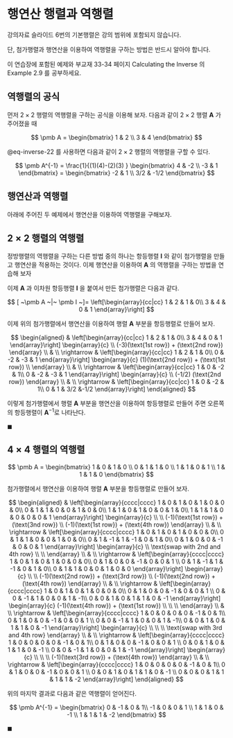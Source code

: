 # 행연산 행렬과 역행렬 {#matrix_inverse2}

::: {.callout-important}
강의자료 슬라이드 6번의 기본행렬은 강의 범위에 포함되지 않습니다.

단, 첨가행렬과 행연산을 이용하여 역행렬을 구하는 방법은 반드시 알아야 합니다. 

이 연습장에 포함된 예제와 부교재 33-34 페이지 Calculating the Inverse 의 Example 2.9 를 공부하세요.
:::

## 역행렬의 공식

먼저  $2 \times 2$ 행렬의 역행렬을 구하는 공식을 이용해 보자. 다음과 같이 $2 \times 2$ 행렬 $\pmb A$ 가 주어졌을 때

$$
\pmb  A =
\begin{bmatrix}
1 & 2 \\
3 & 4
\end{bmatrix}
$$

@eq-inverse-22 를 사용하면 다음과 같이 $2 \times 2$ 행렬의 역행렬을 구할 수 있다.


$$ \pmb A^{-1} = \frac{1}{(1)(4)-(2)(3) }
\begin{bmatrix}
4 & -2 \\
-3 & 1
\end{bmatrix}
=
\begin{bmatrix}
-2 & 1 \\
3/2 & -1/2
\end{bmatrix}
$$



## 행연산과 역행렬

아래에 주어진 두 예제에서 행연산을 이용하여 역행렬을 구해보자.

::: {#exr-inverse1}
## $2 \times 2$ 행렬의 역행렬

정방행렬의 역행렬을 구하는 다른 방법 중의 하나는 항등행렬 $\pmb I$ 와 같이 첨가행렬을 만들고 행연산을 적용하는 것이다. 이제 행연산을 이용하여 $\pmb A$ 의 역행렬을 구하는 방법을 연습해 보자

이제 $\pmb A$ 과 이차원 항등행렬 $\pmb I$ 을 붙여서 만든 첨가행렬은 다음과 같다.

$$
[ ~\pmb A ~|~ \pmb I ~]=
\left[\begin{array}{cc|cc}
1 & 2 & 1 & 0\\
3 & 4  & 0 & 1
\end{array}\right]
$$

이제 위의 첨가행렬에서 행연산을 이용하여 행렬 $\pmb A$ 부분을 항등행렬로 만들어 보자.

$$
\begin{aligned}
& 
\left[\begin{array}{cc|cc}
1 & 2 &  1 & 0\\
3 & 4 & 0 & 1 
\end{array}\right]  
\begin{array}{c}
 \\
 (-3)(\text{1st row}) + (\text{2nd row}) 
\end{array} \\
& \\
 \rightarrow &
\left[\begin{array}{cc|cc}
1 & 2  & 1 & 0\\
0 & -2 & -3 & 1 
\end{array}\right]  
\begin{array}{c}
(1)(\text{2nd row}) + (\text{1st row}) 
\\
\end{array} \\
& \\
 \rightarrow &
\left[\begin{array}{cc|cc}
1 & 0  & -2 & 1\\
0 & -2 & -3 & 1 
\end{array}\right]  
\begin{array}{c}
\\
(-1/2) (\text{2nd row}) 
\end{array} \\
& \\
 \rightarrow & 
\left[\begin{array}{cc|cc}
1 & 0  & -2 & 1\\
0 & 1 & 3/2 &-1/2 
\end{array}\right] 
\end{aligned}
$$

이렇게 첨가행렬에서 행렬 $\pmb A$ 부분을 행연산을 이용하여 항등행렬로 만들어 주면 오른쪽의 항등행렬이 $\pmb A^{-1}$로 나타난다.

$\blacksquare$

:::


::: {#exr-inverse2}

## $4 \times 4$ 행렬의 역행렬

$$ \pmb A =
\begin{bmatrix}
1 & 0 & 1 & 0 \\
0 & 1 & 1 & 0 \\
1 & 1 & 0 & 1 \\
1 & 1 & 1 & 0
\end{bmatrix}
$$

첨가행렬에서 행연산을 이용하여 행렬 $\pmb A$ 부분을 항등행렬로 만들어 보자.

$$
\begin{aligned}
& \left[\begin{array}{cccc|cccc}
1 & 0 & 1 & 0 & 1 & 0 & 0 & 0\\
0 & 1 & 1 & 0 & 0 & 1 & 0 & 0\\
1 & 1 & 0 & 1 & 0 & 0 & 1 & 0\\
1 & 1 & 1 & 0 & 0 & 0 & 0 & 1
\end{array}\right]  
\begin{array}{c}
 \\
 \\
(-1)(\text{1st row}) + (\text{3nd row}) \\
(-1)(\text{1st row}) + (\text{4th row}) 
\end{array}  \\
& \\
\rightarrow & 
 \left[\begin{array}{cccc|cccc}
1 & 0 & 1 & 0 & 1 & 0 & 0 & 0\\
0 & 1 & 1 & 0 & 0 & 1 & 0 & 0\\
0 & 1 & -1 & 1 & -1 & 0 & 1 & 0\\
0 & 1 & 0  & 0 & -1 & 0 & 0 & 1
\end{array}\right]  
\begin{array}{c}
 \\
\text{swap with 2nd and 4th row} \\
 \\
 \end{array}  \\
 & \\
\rightarrow & 
 \left[\begin{array}{cccc|cccc}
1 & 0 & 1 & 0 & 1 & 0 & 0 & 0\\
0 & 1 & 0  & 0 & -1 & 0 & 0 & 1 \\
0 & 1 & -1 & 1 & -1 & 0 & 1 & 0\\
0 & 1 & 1 & 0 & 0 & 1 & 0 & 0 
\end{array}\right]  
\begin{array}{c}
 \\
 \\
(-1)(\text{2nd row}) + (\text{3rd row}) \\
(-1)(\text{2nd row}) + (\text{4th row}) 
 \end{array}  \\
 & \\
\rightarrow & 
 \left[\begin{array}{cccc|cccc}
1 & 0 & 1 & 0 & 1 & 0 & 0 & 0\\
0 & 1 & 0  & 0 & -1 & 0 & 0 & 1 \\
0 & 0 & -1 & 1 & 0 & 0 & 1 & -1\\
0 & 0 & 1 & 0 & 1 & 1 & 0 & -1 
\end{array}\right]  
\begin{array}{c}
(-1)(\text{4th row}) + (\text{1st row})  \\
 \\
 \\
 \end{array}  \\
 & \\
\rightarrow &
 \left[\begin{array}{cccc|cccc}
1 & 0 & 0 & 0 & 0 & -1 & 0 & 1\\
0 & 1 & 0  & 0 & -1 & 0 & 0 & 1 \\
0 & 0 & -1 & 1 & 0 & 0 & 1 & -1\\
0 & 0 & 1 & 0 & 1 & 1 & 0 & -1 
\end{array}\right]  
\begin{array}{c}
\\
\\
\\
\text{swap with 3rd and 4th row}  
 \end{array}  \\
 & \\
\rightarrow &
 \left[\begin{array}{cccc|cccc}
1 & 0 & 0 & 0 & 0 & -1 & 0 & 1\\
0 & 1 & 0  & 0 & -1 & 0 & 0 & 1 \\
0 & 0 & 1 & 0 & 1 & 1 & 0 & -1 \\
0 & 0 & -1 & 1 & 0 & 0 & 1 & -1
\end{array}\right]  
\begin{array}{c}
\\
\\
\\
(-1)(\text{3rd row}) + (\text{4th row}) 
 \end{array}  \\
 & \\
\rightarrow &
 \left[\begin{array}{cccc|cccc}
1 & 0 & 0 & 0 & 0 & -1 & 0 & 1\\
0 & 1 & 0  & 0 & -1 & 0 & 0 & 1 \\
0 & 0 & 1 & 0 & 1 & 1 & 0 & -1 \\
0 & 0 & 0 & 1 & 1 & 1 & 1 & -2
\end{array}\right]  
\end{aligned}
$$

위의 마지막 결과로 다음과 같은 역행렬이 얻어진다.

$$ 
\pmb A^{-1} =
\begin{bmatrix}
0 & -1 & 0 & 1\\
-1 & 0 & 0 & 1 \\
1 & 1 & 0 & -1 \\
1 & 1 & 1 & -2
\end{bmatrix}
$$

$\blacksquare$
:::